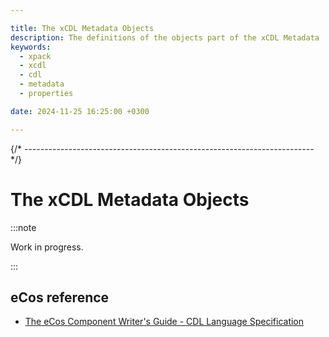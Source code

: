 ```yaml
---

title: The xCDL Metadata Objects
description: The definitions of the objects part of the xCDL Metadata
keywords:
  - xpack
  - xcdl
  - cdl
  - metadata
  - properties

date: 2024-11-25 16:25:00 +0300

---
```



{/* ------------------------------------------------------------------------ */}

# The xCDL Metadata Objects

:::note

Work in progress.

:::

<Objects />


## eCos reference

- [The eCos Component Writer's Guide - CDL Language Specification](https://ecos.sourceware.org/docs-latest/cdl-guide/reference.html)
